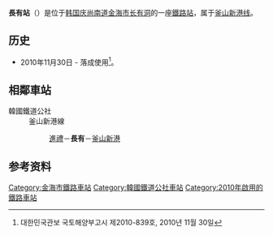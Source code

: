 {{refimprove|time=2014-12-01T01:35:34+00:00}}
{{朝鮮半島車站資訊
|公司色 = #0066b3
|文字色 = 
|站名 = 長有站<br />{{lang|en|Jangyu}}
|圖片 =Korail_Jangyu_Station.jpg
|pxl = 
|圖片說明 =车站站舍
|車站編號 = 
|前一站 = [[进礼站|进礼]]
|前一站距離 = 9.6
|後一站距離 = 11.7
|後一站 = [[釜山新港站|釜山新港]]
|距離 =9.6
|起點站 = [[进礼站|进礼]]
|所屬路線 = [[釜山新港线|釜山新港线]]
|諺文 = 장유역
|朝鮮漢字 = 長有驛
|文觀部式 =Jangyu-yeok 
|馬-賴式 =
|副站名 = 
|停站路線數 = 
|所屬公司 = [[韩国铁道公社|韩国铁道公社]]
|所在地 =[[庆尚南道|庆尚南道]][[金海市|金海市]][[长有洞|长有洞]]23-22
|車站構造 = 地面車站
|月台配置 = 1面2线
|啟用年月日 =2010年11月30日 
|廢站年月日 = 
|上下車人次 =
|統計年度 =
|轉車 = 
|備註 = 
|全寬備註 = 
}}

'''長有站'''（{{kor|諺=장유역|漢=長有驛|羅=Jangyu yeok|f=y}}）是位于[[韩国|韩国]][[庆尚南道|庆尚南道]][[金海市|金海市]][[长有洞|长有洞]]的一座[[鐵路站|鐵路站]]，属于[[釜山新港线|釜山新港线]]。

== 历史 ==
*2010年11月30日 - 落成使用<ref>대한민국관보 국토해양부고시 제2010-839호, 2010년 11월 30일</ref>。

== 相鄰車站 ==
;韓國鐵道公社
:釜山新港線
::[[進禮站|進禮]]－'''長有'''－[[釜山新港站|釜山新港]]

== 参考资料 ==
{{reflist}}

{{釜山新港线}}

[[Category:金海市鐵路車站|Category:金海市鐵路車站]]
[[Category:韓國鐵道公社車站|Category:韓國鐵道公社車站]]
[[Category:2010年啟用的鐵路車站|Category:2010年啟用的鐵路車站]]